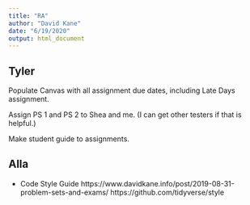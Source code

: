 ```yaml
---
title: "RA"
author: "David Kane"
date: "6/19/2020"
output: html_document
---
```



## Tyler

Populate Canvas with all assignment due dates, including Late Days assignment.

Assign PS 1 and PS 2 to Shea and me. (I can get other testers if that is helpful.)

Make student guide to assignments. 


## Alla

* Code Style Guide
  https://www.davidkane.info/post/2019-08-31-problem-sets-and-exams/
  https://github.com/tidyverse/style

